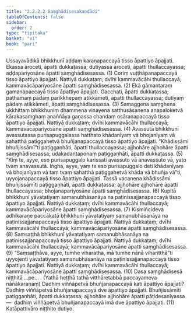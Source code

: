 ```yaml
---
title: "2.2.2.2 Saṃghādisesakaṇḍādi"
tableOfContents: false
sidebar:
  order: 2
type: "tipitaka"
basket: "vi"
book: "pari"
---
```



<DynamicBreadcrumb />

<Division number="250" book="pari" e="ch" v="5" p="151">

<Paragraph number="1041" book="pari">
Ussayavādikā bhikkhunī aḍḍaṃ karaṇapaccayā tisso āpattiyo āpajjati. Ekassa āroceti, āpatti dukkaṭassa; dutiyassa āroceti, āpatti thullaccayassa; aḍḍapariyosāne āpatti saṃghādisesassa. (1)
</Paragraph>

<Paragraph number="1042" book="pari">
Coriṃ vuṭṭhāpanapaccayā tisso āpattiyo āpajjati. Ñattiyā dukkaṭaṃ; dvīhi kammavācāhi thullaccayā; kammavācāpariyosāne āpatti saṃghādisesassa. (2)
</Paragraph>

<Paragraph number="1043" book="pari">
Ekā gāmantaraṃ gamanapaccayā tisso āpattiyo āpajjati. Gacchati, āpatti dukkaṭassa; paṭhamaṃ pādaṃ parikkhepaṃ atikkāmeti, āpatti thullaccayassa; dutiyaṃ pādaṃ atikkāmeti, āpatti saṃghādisesassa. (3)
</Paragraph>

<Paragraph number="1044" book="pari">
Samaggena saṃghena ukkhittaṃ bhikkhuniṃ dhammena vinayena satthusāsanena anapaloketvā kārakasaṃghaṃ anaññāya gaṇassa chandaṃ osāraṇapaccayā tisso āpattiyo āpajjati. Ñattiyā dukkaṭaṃ; dvīhi kammavācāhi thullaccayā; kammavācāpariyosāne āpatti saṃghādisesassa. (4)
</Paragraph>

<Paragraph number="1045" book="pari">
Avassutā bhikkhunī avassutassa purisapuggalassa hatthato khādanīyaṃ vā bhojanīyaṃ vā sahatthā paṭiggahetvā bhuñjanapaccayā tisso āpattiyo āpajjati. “Khādissāmi bhuñjissāmī”ti paṭiggaṇhāti, āpatti thullaccayassa; ajjhohāre ajjhohāre āpatti saṃghādisesassa; udakadantaponaṃ paṭiggaṇhāti, āpatti dukkaṭassa. (5)
</Paragraph>

<Paragraph number="1046" book="pari">
“Kiṃ te, ayye, eso purisapuggalo karissati avassuto vā anavassuto vā, yato tvaṃ anavassutā. Iṅgha, ayye, yaṃ te eso purisapuggalo deti khādanīyaṃ vā bhojanīyaṃ vā taṃ tvaṃ sahatthā paṭiggahetvā khāda vā bhuñja vā”ti, uyyojanapaccayā tisso āpattiyo āpajjati. Tassā vacanena khādissāmi bhuñjissāmīti paṭiggaṇhāti, āpatti dukkaṭassa; ajjhohāre ajjhohāre āpatti thullaccayassa; bhojanapariyosāne āpatti saṃghādisesassa. (6)
</Paragraph>

<Paragraph number="1047" book="pari">
Kupitā bhikkhunī yāvatatiyaṃ samanubhāsanāya na paṭinissajjanapaccayā tisso āpattiyo āpajjati. Ñattiyā dukkaṭaṃ; dvīhi kammavācāhi thullaccayā; kammavācāpariyosāne āpatti saṃghādisesassa. (7)
</Paragraph>

<Paragraph number="1048" book="pari">
Kismiñcideva adhikaraṇe paccākatā bhikkhunī yāvatatiyaṃ samanubhāsanāya na paṭinissajjanapaccayā tisso āpattiyo āpajjati. Ñattiyā dukkaṭaṃ; dvīhi kammavācāhi thullaccayā; kammavācāpariyosāne āpatti saṃghādisesassa. (8)
</Paragraph>

<Paragraph number="1049" book="pari">
Saṃsaṭṭhā bhikkhunī yāvatatiyaṃ samanubhāsanāya na paṭinissajjanapaccayā tisso āpattiyo āpajjati. Ñattiyā dukkaṭaṃ; dvīhi kammavācāhi thullaccayā; kammavācāpariyosāne āpatti saṃghādisesassa. (9)
</Paragraph>

<Paragraph number="1050" book="pari">
“Saṃsaṭṭhāva, ayye, tumhe viharatha, mā tumhe nānā viharitthā”ti uyyojentī yāvatatiyaṃ samanubhāsanāya na paṭinissajjanapaccayā tisso āpattiyo āpajjati. Ñattiyā dukkaṭaṃ; dvīhi kammavācāhi thullaccayā; kammavācāpariyosāne āpatti saṃghādisesassa. (10)

</Paragraph>
</Division>

<Paragraph number="1051" type="center" book="pari">
Dasa saṃghādisesā niṭṭhitā …pe… .


</Paragraph>

<Paragraph number="1052" type="center" book="pari">
(Yathā heṭṭhā tathā vitthāretabbā paccayameva nānākaraṇaṃ)
</Paragraph>

<Paragraph number="1053" book="pari">
Dadhiṃ viññāpetvā bhuñjanapaccayā kati āpattiyo āpajjati? Dadhiṃ viññāpetvā bhuñjanapaccayā dve āpattiyo āpajjati. Bhuñjissāmīti paṭiggaṇhāti, āpatti dukkaṭassa; ajjhohāre ajjhohāre āpatti pāṭidesanīyassa—  dadhiṃ viññāpetvā bhuñjanapaccayā imā dve āpattiyo āpajjati. (11)

</Paragraph>

<Paragraph number="1054" type="center" book="pari">
Katāpattivāro niṭṭhito dutiyo.
</Paragraph>